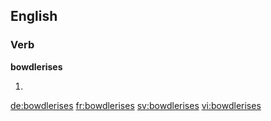 
==English==

===Verb===
'''bowdlerises'''

# {{en-third-person singular of|bowdlerise}}

[[de:bowdlerises]]
[[fr:bowdlerises]]
[[sv:bowdlerises]]
[[vi:bowdlerises]]